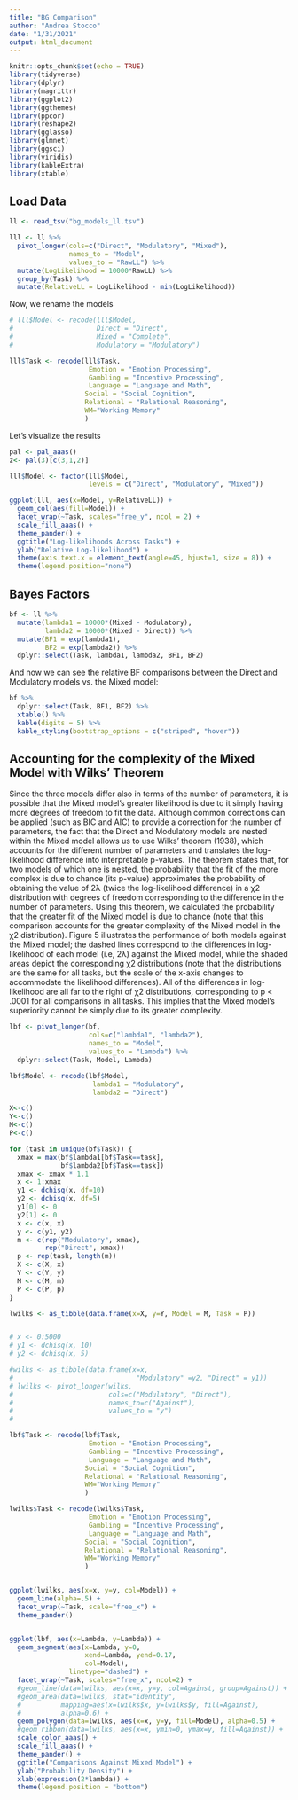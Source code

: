 ```yaml
---
title: "BG Comparison"
author: "Andrea Stocco"
date: "1/31/2021"
output: html_document
---
```


```r
knitr::opts_chunk$set(echo = TRUE)
library(tidyverse)
library(dplyr)
library(magrittr)
library(ggplot2)
library(ggthemes)
library(ppcor)
library(reshape2)
library(gglasso)
library(glmnet)
library(ggsci)
library(viridis)
library(kableExtra)
library(xtable)
```


## Load Data

```r
ll <- read_tsv("bg_models_ll.tsv")

lll <- ll %>% 
  pivot_longer(cols=c("Direct", "Modulatory", "Mixed"), 
               names_to = "Model",
               values_to = "RawLL") %>%
  mutate(LogLikelihood = 10000*RawLL) %>%
  group_by(Task) %>%
  mutate(RelativeLL = LogLikelihood - min(LogLikelihood))
```

Now, we rename the models

```r
# lll$Model <- recode(lll$Model, 
#                     Direct = "Direct", 
#                     Mixed = "Complete",
#                     Modulatory = "Modulatory")

lll$Task <- recode(lll$Task, 
                    Emotion = "Emotion Processing", 
                    Gambling = "Incentive Processing",
                    Language = "Language and Math",
                   Social = "Social Cognition",
                   Relational = "Relational Reasoning",
                   WM="Working Memory"
                   )

```
Let's visualize the results

```r
pal <- pal_aaas()
z<- pal(3)[c(3,1,2)]

lll$Model <- factor(lll$Model,
                    levels = c("Direct", "Modulatory", "Mixed"))

ggplot(lll, aes(x=Model, y=RelativeLL)) +
  geom_col(aes(fill=Model)) +
  facet_wrap(~Task, scales="free_y", ncol = 2) +
  scale_fill_aaas() +
  theme_pander() +
  ggtitle("Log-likelihoods Across Tasks") +
  ylab("Relative Log-likelihood") +
  theme(axis.text.x = element_text(angle=45, hjust=1, size = 8)) +
  theme(legend.position="none")
```

## Bayes Factors

```r
bf <- ll %>%
  mutate(lambda1 = 10000*(Mixed - Modulatory),
         lambda2 = 10000*(Mixed - Direct)) %>%
  mutate(BF1 = exp(lambda1),
         BF2 = exp(lambda2)) %>%
  dplyr::select(Task, lambda1, lambda2, BF1, BF2)
```

And now we can see the relative BF comparisons between the Direct and Modulatory
models vs. the Mixed model:

```r
bf %>%
  dplyr::select(Task, BF1, BF2) %>%
  xtable() %>%
  kable(digits = 5) %>%
  kable_styling(bootstrap_options = c("striped", "hover"))
```

## Accounting for the complexity of the Mixed Model with Wilks' Theorem  

Since the three models differ also in terms of the number of parameters, it is possible that the Mixed model’s greater likelihood is due to it simply having more degrees of freedom to fit the data. Although common corrections can be applied (such as BIC and AIC) to provide a correction for the number of parameters, the fact that the Direct and Modulatory models are nested within the Mixed model allows us to use Wilks’ theorem (1938), which accounts for the different number of  parameters and translates the log-likelihood difference into interpretable p-values. The theorem states that, for two models of which one is nested, the probability that the fit of the more complex is due to chance (its p-value) approximates the probability of obtaining the value of 2λ (twice the log-likelihood difference) in a χ2 distribution with degrees of freedom corresponding to the difference in the number of parameters. Using this theorem, we calculated the probability that the greater fit of the Mixed model is due to chance (note that this comparison accounts for the greater complexity of the Mixed model in the χ2 distribution). Figure 5 illustrates the performance of both models against the Mixed model; the dashed lines correspond to the differences in log-likelihood of each model (i.e, 2λ) against the Mixed model, while the shaded areas depict the corresponding χ2 distributions (note that the distributions are the same for all tasks, but the scale of the x-axis changes to accommodate the likelihood differences). All of the differences in log-likelihood are all far to the right of χ2 distributions, corresponding to p < .0001 for all comparisons in all tasks. This implies that the Mixed model’s superiority cannot be simply due to its greater complexity. 

```r
lbf <- pivot_longer(bf,
                    cols=c("lambda1", "lambda2"), 
                    names_to = "Model",
                    values_to = "Lambda") %>%
  dplyr::select(Task, Model, Lambda)

lbf$Model <- recode(lbf$Model, 
                     lambda1 = "Modulatory",
                     lambda2 = "Direct")

X<-c()
Y<-c()
M<-c()
P<-c()

for (task in unique(bf$Task)) {
  xmax = max(bf$lambda1[bf$Task==task], 
             bf$lambda2[bf$Task==task])
  xmax <- xmax * 1.1
  x <- 1:xmax
  y1 <- dchisq(x, df=10)
  y2 <- dchisq(x, df=5)
  y1[0] <- 0
  y2[1] <- 0
  x <- c(x, x)
  y <- c(y1, y2)
  m <- c(rep("Modulatory", xmax),
         rep("Direct", xmax))
  p <- rep(task, length(m))
  X <- c(X, x)
  Y <- c(Y, y)
  M <- c(M, m)
  P <- c(P, p)
} 

lwilks <- as_tibble(data.frame(x=X, y=Y, Model = M, Task = P))


# x <- 0:5000
# y1 <- dchisq(x, 10)
# y2 <- dchisq(x, 5)

#wilks <- as_tibble(data.frame(x=x, 
#                               "Modulatory" =y2, "Direct" = y1))
# lwilks <- pivot_longer(wilks,
#                        cols=c("Modulatory", "Direct"),
#                        names_to=c("Against"),
#                        values_to = "y")
# 

lbf$Task <- recode(lbf$Task, 
                    Emotion = "Emotion Processing", 
                    Gambling = "Incentive Processing",
                    Language = "Language and Math",
                   Social = "Social Cognition",
                   Relational = "Relational Reasoning",
                   WM="Working Memory"
                   )

lwilks$Task <- recode(lwilks$Task, 
                    Emotion = "Emotion Processing", 
                    Gambling = "Incentive Processing",
                    Language = "Language and Math",
                   Social = "Social Cognition",
                   Relational = "Relational Reasoning",
                   WM="Working Memory"
                   )


ggplot(lwilks, aes(x=x, y=y, col=Model)) +
  geom_line(alpha=.5) +
  facet_wrap(~Task, scale="free_x") +
  theme_pander()


ggplot(lbf, aes(x=Lambda, y=Lambda)) +
  geom_segment(aes(x=Lambda, y=0, 
                   xend=Lambda, yend=0.17, 
                   col=Model),
               linetype="dashed") +
  facet_wrap(~Task, scales="free_x", ncol=2) +
  #geom_line(data=lwilks, aes(x=x, y=y, col=Against, group=Against)) +
  #geom_area(data=lwilks, stat="identity", 
  #          mapping=aes(x=lwilks$x, y=lwilks$y, fill=Against),
  #          alpha=0.6) +
  geom_polygon(data=lwilks, aes(x=x, y=y, fill=Model), alpha=0.5) +
  #geom_ribbon(data=lwilks, aes(x=x, ymin=0, ymax=y, fill=Against)) +
  scale_color_aaas() +
  scale_fill_aaas() +
  theme_pander() +
  ggtitle("Comparisons Against Mixed Model") +
  ylab("Probability Density") +
  xlab(expression(2*lambda)) +
  theme(legend.position = "bottom")


```
